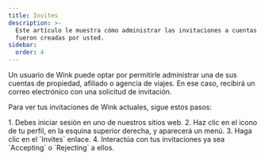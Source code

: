 ```yaml
---
title: Invites
description: >-
  Este artículo le muestra cómo administrar las invitaciones a cuentas que no
  fueron creadas por usted.
sidebar:
  order: 4
---
```

Un usuario de Wink puede optar por permitirle administrar una de sus cuentas de propiedad, afiliado o agencia de viajes. En ese caso, recibirá un correo electrónico con una solicitud de invitación.


Para ver tus invitaciones de Wink actuales, sigue estos pasos:

<Steps>
  1. Debes iniciar sesión en uno de nuestros sitios web.
  2. Haz clic en el icono de tu perfil, en la esquina superior derecha, y aparecerá un menú.
  3. Haga clic en el `Invites` enlace.
  4. Interactúa con tus invitaciones ya sea `Accepting` o `Rejecting` a ellos.
</Steps>

